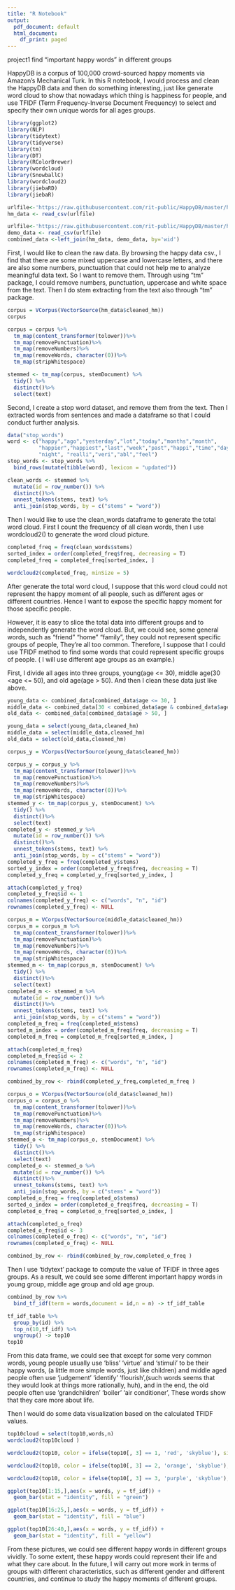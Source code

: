 ```yaml
---
title: "R Notebook"
output:
  pdf_document: default
  html_document:
    df_print: paged
---
```

project1 find "important happy words" in different groups

HappyDB is a corpus of 100,000 crowd-sourced happy moments via Amazon's Mechanical Turk. 
In this R notebook, I would process and clean the HappyDB data and then do something interesting, just like generate word cloud to show that nowadays which thing is happiness for people, and use TFIDF (Term Frequency-Inverse Document Frequency) to select and specify their own unique words for all ages groups.

```r

library(ggplot2)
library(NLP)
library(tidytext)
library(tidyverse)
library(tm)
library(DT)
library(RColorBrewer)
library(wordcloud)
library(SnowballC)
library(wordcloud2)
library(jiebaRD)
library(jiebaR)

urlfile<-'https://raw.githubusercontent.com/rit-public/HappyDB/master/happydb/data/cleaned_hm.csv'
hm_data <- read_csv(urlfile)

urlfile<-'https://raw.githubusercontent.com/rit-public/HappyDB/master/happydb/data/demographic.csv'
demo_data <- read_csv(urlfile)
combined_data <-left_join(hm_data, demo_data, by='wid')

```

First, I would like to clean the raw data. By browsing the happy data csv., I find that there are some mixed uppercase and lowercase letters, and there are also some numbers, punctuation that could not help me to analyze meaningful data text. So I want to remove them. Through using "tm" package, I could remove numbers, punctuation, uppercase and white space from the text. Then I do stem extracting from the text also through "tm" package.
```r
corpus = VCorpus(VectorSource(hm_data$cleaned_hm))
corpus

corpus = corpus %>%
  tm_map(content_transformer(tolower))%>%
  tm_map(removePunctuation)%>%
  tm_map(removeNumbers)%>%
  tm_map(removeWords, character(0))%>%
  tm_map(stripWhitespace)

stemmed <- tm_map(corpus, stemDocument) %>%
  tidy() %>%
  distinct()%>%
  select(text)
```

Second, I create a stop word dataset, and remove them from the text. Then I extracted words from sentences and made a dataframe so that I could conduct further analysis.

```r
data("stop_words")
word <- c("happy","ago","yesterday","lot","today","months","month",
          "happier","happiest","last","week","past","happi","time","day",
          "night", "realli","veri","abl","feel")
stop_words <- stop_words %>%
  bind_rows(mutate(tibble(word), lexicon = "updated"))

clean_words <- stemmed %>%
  mutate(id = row_number()) %>%
  distinct()%>%
  unnest_tokens(stems, text) %>%
  anti_join(stop_words, by = c("stems" = "word"))
```

Then I would like to use the clean_words dataframe to generate the total word cloud. First I count the frequency of all clean words, then I use wordcloud2() to generate the word cloud picture.

```r
completed_freq = freq(clean_words$stems)
sorted_index = order(completed_freq$freq, decreasing = T)
completed_freq = completed_freq[sorted_index, ]

wordcloud2(completed_freq, minSize = 5)
```
After generate the total word cloud, I suppose that this word cloud could not represent the happy moment of all people, such as different ages or different countries. Hence I want to expose the specific happy moment for those specific people.

However, it is easy to slice the total data into different groups and to independently generate the word cloud. But, we could see, some general words, such as "friend" "home" "family", they could not represent specific groups of people, They're all too common.
Therefore, I suppose that I could use TFIDF method to find some words that could represent specific groups of people. ( I will use different age groups as an example.)

First, I divide all ages into three groups, young(age <= 30), middle age(30 <age <= 50), and old age(age > 50). And then I clean these data just like above.

```r
young_data <- combined_data[combined_data$age <= 30, ]
middle_data <- combined_data[30 < combined_data$age & combined_data$age <= 50, ]
old_data <- combined_data[combined_data$age > 50, ]

young_data = select(young_data,cleaned_hm)
middle_data = select(middle_data,cleaned_hm)
old_data = select(old_data,cleaned_hm)

corpus_y = VCorpus(VectorSource(young_data$cleaned_hm))

corpus_y = corpus_y %>%
  tm_map(content_transformer(tolower))%>%
  tm_map(removePunctuation)%>%
  tm_map(removeNumbers)%>%
  tm_map(removeWords, character(0))%>%
  tm_map(stripWhitespace)
stemmed_y <- tm_map(corpus_y, stemDocument) %>%
  tidy() %>%
  distinct()%>%
  select(text)
completed_y <- stemmed_y %>%
  mutate(id = row_number()) %>%
  distinct()%>%
  unnest_tokens(stems, text) %>%
  anti_join(stop_words, by = c("stems" = "word"))
completed_y_freq = freq(completed_y$stems)
sorted_y_index = order(completed_y_freq$freq, decreasing = T)
completed_y_freq = completed_y_freq[sorted_y_index, ]

attach(completed_y_freq)
completed_y_freq$id <- 1
colnames(completed_y_freq) <- c("words", "n", "id")
rownames(completed_y_freq) <- NULL

corpus_m = VCorpus(VectorSource(middle_data$cleaned_hm))
corpus_m = corpus_m %>%
  tm_map(content_transformer(tolower))%>%
  tm_map(removePunctuation)%>%
  tm_map(removeNumbers)%>%
  tm_map(removeWords, character(0))%>%
  tm_map(stripWhitespace)
stemmed_m <- tm_map(corpus_m, stemDocument) %>%
  tidy() %>%
  distinct()%>%
  select(text)
completed_m <- stemmed_m %>%
  mutate(id = row_number()) %>%
  distinct()%>%
  unnest_tokens(stems, text) %>%
  anti_join(stop_words, by = c("stems" = "word"))
completed_m_freq = freq(completed_m$stems)
sorted_m_index = order(completed_m_freq$freq, decreasing = T)
completed_m_freq = completed_m_freq[sorted_m_index, ]

attach(completed_m_freq)
completed_m_freq$id <- 2
colnames(completed_m_freq) <- c("words", "n", "id")
rownames(completed_m_freq) <- NULL

combined_by_row <- rbind(completed_y_freq,completed_m_freq )

corpus_o = VCorpus(VectorSource(old_data$cleaned_hm))
corpus_o = corpus_o %>%
  tm_map(content_transformer(tolower))%>%
  tm_map(removePunctuation)%>%
  tm_map(removeNumbers)%>%
  tm_map(removeWords, character(0))%>%
  tm_map(stripWhitespace)
stemmed_o <- tm_map(corpus_o, stemDocument) %>%
  tidy() %>%
  distinct()%>%
  select(text)
completed_o <- stemmed_o %>%
  mutate(id = row_number()) %>%
  distinct()%>%
  unnest_tokens(stems, text) %>%
  anti_join(stop_words, by = c("stems" = "word"))
completed_o_freq = freq(completed_o$stems)
sorted_o_index = order(completed_o_freq$freq, decreasing = T)
completed_o_freq = completed_o_freq[sorted_o_index, ]

attach(completed_o_freq)
completed_o_freq$id <- 3
colnames(completed_o_freq) <- c("words", "n", "id")
rownames(completed_o_freq) <- NULL

combined_by_row <- rbind(combined_by_row,completed_o_freq )

```

Then I use 'tidytext' package to compute the value of TFIDF in three ages groups. As a result, we could see some different important happy words in young group, middle age group and old age group.

```r
combined_by_row %>%
  bind_tf_idf(term = words,document = id,n = n) -> tf_idf_table

tf_idf_table %>% 
  group_by(id) %>% 
  top_n(10,tf_idf) %>% 
  ungroup() -> top10
top10
```

From this data frame, we could see that except for some very common words, young people usually use 'bliss' 'virtue' and 'stimuli' to be their happy words, (a little more simple words, just like children) and middle aged people often use 'judgement' 'identify' 'flourish',(such words seems that they would look at things more rationally, huh), and in the end, the old people often use 'grandchildren' 'boiler' 'air conditioner', These words show that they care more about life.

Then I would do some data visualization based on the calculated TFIDF values.

```r
top10cloud = select(top10,words,n)
wordcloud2(top10cloud )
```
```r
wordcloud2(top10, color = ifelse(top10[, 3] == 1, 'red', 'skyblue'), size = 0.5, shape = 'diamond')
```

```r
wordcloud2(top10, color = ifelse(top10[, 3] == 2, 'orange', 'skyblue'), size = 0.5, shape = 'diamond')
```

```r
wordcloud2(top10, color = ifelse(top10[, 3] == 3, 'purple', 'skyblue'), size = 0.5, shape = 'diamond')
```

```r
ggplot(top10[1:15,],aes(x = words, y = tf_idf)) +
  geom_bar(stat = "identity", fill = "green")

ggplot(top10[16:25,],aes(x = words, y = tf_idf)) +
  geom_bar(stat = "identity", fill = "blue")

ggplot(top10[26:40,],aes(x = words, y = tf_idf)) +
  geom_bar(stat = "identity", fill = "yellow")

```
From these pictures, we could see different happy words in different groups vividly. To some extent, these happy words could represent their life and what they care about.
In the future, I will carry out more work in terms of groups with different characteristics, such as different gender and different countries, and continue to study the happy moments of different groups.



